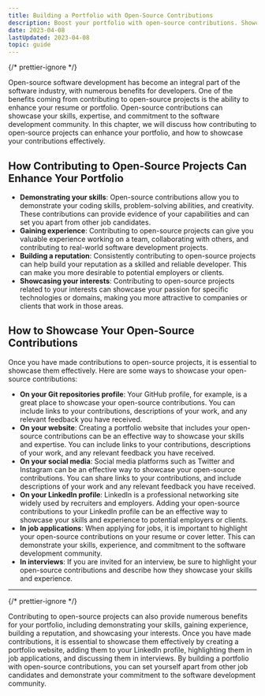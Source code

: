 ```yaml
---
title: Building a Portfolio with Open-Source Contributions
description: Boost your portfolio with open-source contributions. Showcase your skills, expertise and commitment. Learn how to highlight contributions effectively here.
date: 2023-04-08
lastUpdated: 2023-04-08
topic: guide
---
```


{/* prettier-ignore */}
<p class="lead">Open-source software development has become an integral part of the software industry, with numerous benefits for developers. One of the benefits coming from contributing to open-source projects is the ability to enhance your resume or portfolio. Open-source contributions can showcase your skills, expertise, and commitment to the software development community. In this chapter, we will discuss how contributing to open-source projects can enhance your portfolio, and how to showcase your contributions effectively.</p>

## How Contributing to Open-Source Projects Can Enhance Your Portfolio

- <strong>Demonstrating your skills</strong>: Open-source contributions allow you to demonstrate your coding skills,
  problem-solving abilities, and creativity. These contributions can provide evidence of your capabilities and can set
  you apart from other job candidates.
- <strong>Gaining experience</strong>: Contributing to open-source projects can give you valuable experience working on
  a team, collaborating with others, and contributing to real-world software development projects.
- <strong>Building a reputation</strong>: Consistently contributing to open-source projects can help build your
  reputation as a skilled and reliable developer. This can make you more desirable to potential employers or clients.
- <strong>Showcasing your interests</strong>: Contributing to open-source projects related to your interests can
  showcase your passion for specific technologies or domains, making you more attractive to companies or clients that
  work in those areas.

## How to Showcase Your Open-Source Contributions

Once you have made contributions to open-source projects, it is essential to showcase them effectively. Here are some ways to showcase your open-source contributions:

- <strong>On your Git repositories profile</strong>: Your GitHub profile, for example, is a great place to showcase your
  open-source contributions. You can include links to your contributions, descriptions of your work, and any relevant
  feedback you have received.
- <strong>On your website</strong>: Creating a portfolio website that includes your open-source contributions can be an
  effective way to showcase your skills and expertise. You can include links to your contributions, descriptions of your
  work, and any relevant feedback you have received.
- <strong>On your social media</strong>: Social media platforms such as Twitter and Instagram can be an effective way to
  showcase your open-source contributions. You can share links to your contributions, and include descriptions of your
  work and any relevant feedback you have received.
- <strong>On your LinkedIn profile</strong>: LinkedIn is a professional networking site widely used by recruiters and
  employers. Adding your open-source contributions to your LinkedIn profile can be an effective way to showcase your
  skills and experience to potential employers or clients.
- <strong>In job applications</strong>: When applying for jobs, it is important to highlight your open-source
  contributions on your resume or cover letter. This can demonstrate your skills, experience, and commitment to the
  software development community.
- <strong>In interviews</strong>: If you are invited for an interview, be sure to highlight your open-source
  contributions and describe how they showcase your skills and experience.

---

{/* prettier-ignore */}
<p class="lead">Contributing to open-source projects can also provide numerous benefits for your portfolio, including demonstrating your skills, gaining experience, building a reputation, and showcasing your interests. Once you have made contributions, it is essential to showcase them effectively by creating a portfolio website, adding them to your LinkedIn profile, highlighting them in job applications, and discussing them in interviews. By building a portfolio with open-source contributions, you can set yourself apart from other job candidates and demonstrate your commitment to the software development community.</p>
